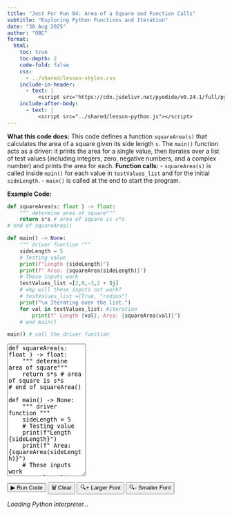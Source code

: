 ```yaml
---
title: "Just For Fun 04: Area of a Square and Function Calls"
subtitle: "Exploring Python Functions and Iteration"
date: "30 Aug 2025"
author: "OBC"
format: 
  html:
    toc: true
    toc-depth: 2
    code-fold: false
    css: 
      - ../shared/lesson-styles.css
    include-in-header:
      - text: |
          <script src="https://cdn.jsdelivr.net/pyodide/v0.24.1/full/pyodide.js"></script>
    include-after-body:
      - text: |
          <script src="../shared/lesson-python.js"></script>
---
```


::: {.code-explanation}
**What this code does:**
This code defines a function `squareArea(s)` that calculates the area of a square given its side length `s`. The `main()` function acts as a driver: it prints the area for a single value, then iterates over a list of test values (including integers, zero, negative numbers, and a complex number) and prints the area for each.
**Function calls:**
- `squareArea(s)` is called inside `main()` for each value in `testValues_list` and for the initial `sideLength`.
- `main()` is called at the end to start the program.
:::

**Example Code:**
```python
def squareArea(s: float ) -> float:
    """ determine area of square"""
    return s*s # area of square is s*s
# end of squareArea()

def main() -> None:
    """ driver function """
    sideLength = 5
    # Testing value
    print(f"Length {sideLength}")
    print(f" Area: {squareArea(sideLength)}")
    # These inputs work
    testValues_list =[2,0,-3,2 + 5j]
    # why will these inputs not work?
    # testValues_list =[True, "radius"]
    print("\n Iterating over the list.")
    for val in testValues_list: #iteration
        print(f" Length {val}, Area: {squareArea(val)}")
    # end main()

main() # call the driver function
```


<textarea id="lesson-input-1" class="lesson-input" rows="20" placeholder="# Copy the code above or write your own...">def squareArea(s: float ) -> float:
    """ determine area of square"""
    return s*s # area of square is s*s
# end of squareArea()

def main() -> None:
    """ driver function """
    sideLength = 5
    # Testing value
    print(f"Length {sideLength}")
    print(f" Area: {squareArea(sideLength)}")
    # These inputs work
    testValues_list =[2,0,-3,2 + 5j]
    # why will these inputs not work?
    # testValues_list =[True, "radius"]
    print("\n Iterating over the list.")
    for val in testValues_list: #iteration
        print(f" Length {val}, Area: {squareArea(val)}")
    # end main()

main() # call the driver function
</textarea>


<div class="lesson-buttons">
  <button onclick="runLessonCode(1)" class="run-btn">▶ Run Code</button>
  <button onclick="clearLessonTerminal(1)" class="clear-btn">🗑 Clear</button>
  <button onclick="increaseFontSize()" class="example-btn">🔍+ Larger Font</button>
  <button onclick="decreaseFontSize()" class="example-btn">🔍- Smaller Font</button>
</div>

<div id="lesson-terminal-1" class="lesson-terminal">
  <div class="python-prompt">>>> </div>
  <div style="color: var(--golden-yellow); font-style: italic;">Loading Python interpreter...</div>
</div>
